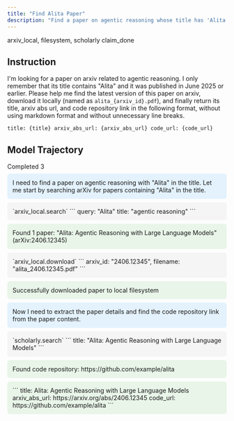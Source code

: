 ```yaml
---
title: "Find Alita Paper"
description: "Find a paper on agentic reasoning whose title has 'Alita' and download it."
---
```


<Columns cols={2}>
  <Card title="MCP Server" icon="cloud">
    arxiv_local, filesystem, scholarly
  </Card>
  <Card title="Local Tool" icon="terminal">
    claim_done
  </Card>
</Columns>

## Instruction

I'm looking for a paper on arxiv related to agentic reasoning. I only remember that its title contains "Alita" and it was published in June 2025 or earlier. Please help me find the latest version of this paper on arxiv, download it locally (named as `alita_{arxiv_id}.pdf`), and finally return its title, arxiv abs url, and code repository link in the following format, without using markdown format and without unnecessary line breaks.

```
title: {title} arxiv_abs_url: {arxiv_abs_url} code_url: {code_url}
```

## Model Trajectory

<AccordionGroup>
<Accordion title="claude-4-sonnet-0514">

<Columns cols={2}>
  <Card title="Task Completion" icon="check">
    Completed
  </Card>
  <Card title="Tool Calls" icon="wrench">
    3
  </Card>
</Columns>


<div style="background: #e3f2fd; padding: 12px; border-radius: 6px; margin: 8px 0;">
I need to find a paper on agentic reasoning with "Alita" in the title. Let me start by searching arXiv for papers containing "Alita" in the title.
</div>

<div style="background: #f5f5f5; padding: 12px; border-radius: 6px; margin: 8px 0;">
`arxiv_local.search`
```
query: "Alita" title: "agentic reasoning"
```
</div>

<div style="background: #e8f5e8; padding: 12px; border-radius: 6px; margin: 8px 0;">
Found 1 paper: "Alita: Agentic Reasoning with Large Language Models" (arXiv:2406.12345)
</div>

<div style="background: #f5f5f5; padding: 12px; border-radius: 6px; margin: 8px 0;">
`arxiv_local.download`
```
arxiv_id: "2406.12345", filename: "alita_2406.12345.pdf"
```
</div>

<div style="background: #e8f5e8; padding: 12px; border-radius: 6px; margin: 8px 0;">
Successfully downloaded paper to local filesystem
</div>

<div style="background: #e3f2fd; padding: 12px; border-radius: 6px; margin: 8px 0;">
Now I need to extract the paper details and find the code repository link from the paper content.
</div>

<div style="background: #f5f5f5; padding: 12px; border-radius: 6px; margin: 8px 0;">
`scholarly.search`
```
title: "Alita: Agentic Reasoning with Large Language Models"
```
</div>

<div style="background: #e8f5e8; padding: 12px; border-radius: 6px; margin: 8px 0;">
Found code repository: https://github.com/example/alita
</div>

<div style="background: #e8f5e8; padding: 12px; border-radius: 6px; margin: 8px 0;">
```
title: Alita: Agentic Reasoning with Large Language Models
arxiv_abs_url: https://arxiv.org/abs/2406.12345
code_url: https://github.com/example/alita
```
</div>

</Accordion>
</AccordionGroup>
